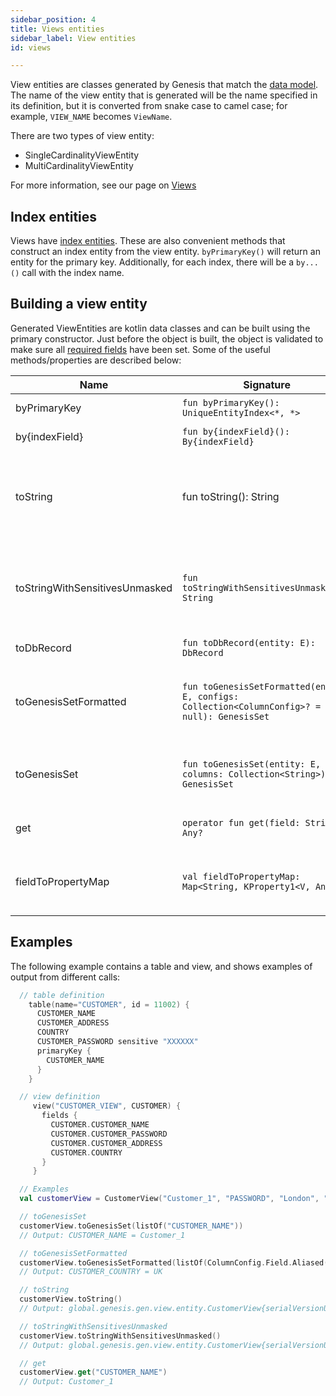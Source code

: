 ```yaml
---
sidebar_position: 4
title: Views entities
sidebar_label: View entities
id: views

---
```


View entities are classes generated by Genesis that match the [data model](/creating-applications/defining-your-application/data-model/views/views/). The name of the view entity that is generated will be the name specified in its definition, but it is converted from snake case to camel case; for example, `VIEW_NAME` becomes `ViewName`. 

There are two types of view entity:
- SingleCardinalityViewEntity
- MultiCardinalityViewEntity

For more information, see our page on [Views](/reference/developer/api/database/concepts/data-structure/views/#types-of-view)

## Index entities

Views have [index entities](../indices). These are also convenient methods that construct an
index entity from the view entity. `byPrimaryKey()` will return an entity for the primary key. Additionally, for each
index, there will be a `by...()` call with the index name.

## Building a view entity

Generated ViewEntities are kotlin data classes and can be built using the primary constructor. Just before the object is built, the object is validated to make sure all [required fields](../../../concepts/data-structure/tables/#fields) have been set.
Some of the useful methods/properties are described below:

|  Name  | Signature | Description |
|---------------|-------------|-------------|
| byPrimaryKey | `fun byPrimaryKey(): UniqueEntityIndex<*, *>` | gets entity by primaryKey |
| by{indexField} | `fun by{indexField}(): By{indexField}` | gets entity by index fields |
| toString | fun toString(): String | gets the string representation of the view with sensitive fields masked (for example, passwords) |
| toStringWithSensitivesUnmasked | `fun toStringWithSensitivesUnmasked(): String` | gets the string representation of view with sensitive fields(Ex: Password) unmasked |
| toDbRecord | `fun toDbRecord(entity: E): DbRecord` | Converts entity to [DbRecord](/reference/developer/api/database/how-to/data-types/dbrecord/) |
| toGenesisSetFormatted | `fun toGenesisSetFormatted(entity: E, configs: Collection<ColumnConfig>? = null): GenesisSet` | converts a view to [GenesisSet](/managing-applications/operate/inter-process-messages/genesis-set/) and applies any formatter/aliases assigned to the fields |
| toGenesisSet | `fun toGenesisSet(entity: E, columns: Collection<String>): GenesisSet` | converts view to [GenesisSet](/managing-applications/operate/inter-process-messages/genesis-set/). This is the plain representation of view fields |
| get | `operator fun get(field: String): Any?` | gets the provided field value |
| fieldToPropertyMap | `val fieldToPropertyMap: Map<String, KProperty1<V, Any?>>` | this is a class property that maps a field name to its property |

## Examples

The following example contains a table and view, and shows examples of output from different calls:
```kotlin
  // table definition
    table(name="CUSTOMER", id = 11002) {
      CUSTOMER_NAME
      CUSTOMER_ADDRESS
      COUNTRY
      CUSTOMER_PASSWORD sensitive "XXXXXX"
      primaryKey {
        CUSTOMER_NAME
      }
    }

  // view definition
     view("CUSTOMER_VIEW", CUSTOMER) {
       fields {
         CUSTOMER.CUSTOMER_NAME
         CUSTOMER.CUSTOMER_PASSWORD
         CUSTOMER.CUSTOMER_ADDRESS
         CUSTOMER.COUNTRY
       }
     }

  // Examples
  val customerView = CustomerView("Customer_1", "PASSWORD", "London", "UK")

  // toGenesisSet
  customerView.toGenesisSet(listOf("CUSTOMER_NAME"))
  // Output: CUSTOMER_NAME = Customer_1

  // toGenesisSetFormatted
  customerView.toGenesisSetFormatted(listOf(ColumnConfig.Field.Aliased("COUNTRY", "CUSTOMER_COUNTRY")))
  // Output: CUSTOMER_COUNTRY = UK

  // toString
  customerView.toString()
  // Output: global.genesis.gen.view.entity.CustomerView{serialVersionUID='1', customerName=Customer_1, customerPassword=XXXXXX, customerAddress=London, country=UK, recordId={not-set}, timestamp={not-set}}

  // toStringWithSensitivesUnmasked
  customerView.toStringWithSensitivesUnmasked()
  // Output: global.genesis.gen.view.entity.CustomerView{serialVersionUID='1', customerName=Customer_1, customerPassword=PASSWORD, customerAddress=London, country=UK, recordId={not-set}, timestamp={not-set}}

  // get
  customerView.get("CUSTOMER_NAME")
  // Output: Customer_1
```
